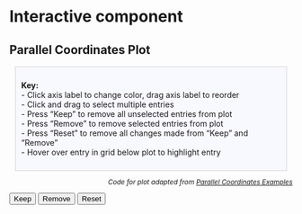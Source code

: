 # Interactive component


## Parallel Coordinates Plot


<div style="background: ghostwhite; 
            font-size:14px; 
            padding: 10px; 
            border: 1px solid lightgray; 
            margin: 10px;">
<b>Key:</b>
<br>
- Click axis label to change color, drag axis label to reorder
<br>
- Click and drag to select multiple entries
<br>
- Press "Keep" to remove all unselected entries from plot
<br>
- Press "Remove" to remove selected entries from plot 
<br>
- Press "Reset" to remove all changes made from "Keep" and "Remove"
<br>
- Hover over entry in grid below plot to highlight entry
</div>


<div style="text-align: right; font-size: 85%; font-style: italic;"> <!-- text-align needs to be in parent -->
Code for plot adapted from <a href="https://syntagmatic.github.io/parallel-coordinates/" target="_blank">Parallel Coordinates Examples</a>
</div>



<script src="/EDAV-Stackoverflow/_include/js/lib//d3.v3.min.js" charset="utf-8"></script>
<script src="/EDAV-Stackoverflow/_include/js/lib/underscore-min.js"></script>
<script src="/EDAV-Stackoverflow/_include/js/lib/d3.parcoords.js"></script>
<script src="/EDAV-Stackoverflow/_include/js/lib/d3.underscore.math.js"></script>
<script src="/EDAV-Stackoverflow/_include/js/lib//d3.divgrid.js"></script>
<link href="/EDAV-Stackoverflow/_include/css/d3.parcoords.css" rel="stylesheet">
<link href="/EDAV-Stackoverflow/_include/css/bigdata.parallelcoordinates.css" rel="stylesheet">
<button id="keep-data">Keep</button>
<button id="remove-data">Remove</button>
<button id="reset-data">Reset</button>
<br>
<div id="wrapper" class="parcoords" style="width:100%;height:825px">
</div>
<div id="grid"></div>
<script type="text/javascript" src="/EDAV-Stackoverflow/_include/js/bigdata.parallelcoordinates.js"></script>


